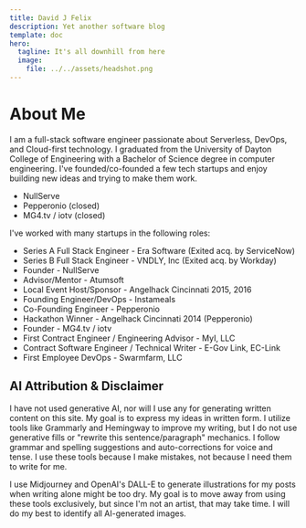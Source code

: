 ```yaml
---
title: David J Felix
description: Yet another software blog
template: doc
hero:
  tagline: It's all downhill from here
  image:
    file: ../../assets/headshot.png
---
```


# About Me

I am a full-stack software engineer passionate about Serverless, DevOps, and Cloud-first technology.
I graduated from the University of Dayton College of Engineering with a Bachelor of Science degree in computer engineering.
I've founded/co-founded a few tech startups and enjoy building new ideas and trying to make them work.

- NullServe
- Pepperonio (closed)
- MG4.tv / iotv (closed)

I've worked with many startups in the following roles:

- Series A Full Stack Engineer - Era Software (Exited acq. by ServiceNow)
- Series B Full Stack Engineer - VNDLY, Inc (Exited acq. by Workday)
- Founder - NullServe
- Advisor/Mentor - Atumsoft
- Local Event Host/Sponsor - Angelhack Cincinnati 2015, 2016
- Founding Engineer/DevOps - Instameals
- Co-Founding Engineer - Pepperonio
- Hackathon Winner - Angelhack Cincinnati 2014 (Pepperonio)
- Founder - MG4.tv / iotv
- First Contract Engineer / Engineering Advisor - MyI, LLC
- Contract Software Engineer / Technical Writer - E-Gov Link, EC-Link
- First Employee DevOps - Swarmfarm, LLC

## AI Attribution & Disclaimer

I have not used generative AI, nor will I use any for generating written content on this site.
My goal is to express my ideas in written form.
I utilize tools like Grammarly and Hemingway to improve my writing, but I do not use generative fills or "rewrite this sentence/paragraph" mechanics.
I follow grammar and spelling suggestions and auto-corrections for voice and tense.
I use these tools because I make mistakes, not because I need them to write for me.

I use Midjourney and OpenAI's DALL-E to generate illustrations for my posts when writing alone might be too dry.
My goal is to move away from using these tools exclusively, but since I'm not an artist, that may take time.
I will do my best to identify all AI-generated images.
